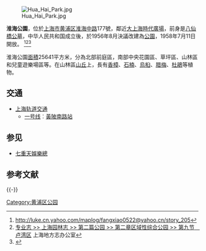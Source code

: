 [[File:Hua_Hai_Park.jpg|thumb]]

'''淮海公園'''，位於[[上海市|上海市]][[黄浦区|黄浦区]][[淮海中路|淮海中路]]177號，鄰近[[大上海時代廣場|大上海時代廣場]]，前身是[[八仙橋公墓|八仙橋公墓]]，中华人民共和国成立後，於1956年8月決議改建為[[公園|公園]]，1958年7月11日開放。 <ref>[http://luke.cn.yahoo.com/maplog/fangxiao0522@yahoo.cn/story_205 http://luke.cn.yahoo.com/maplog/fangxiao0522@yahoo.cn/story_205]{{Dead link|date=2018年6月 |bot=InternetArchiveBot |fix-attempted=no }}</ref><ref>[http://shtong.gov.cn/newsite/node2/node2245/node69854/node69860/node69914/node69927/userobject1ai69572.html 专业志 >> 上海园林志 >> 第二篇公园 >> 第二章区域性综合公园 >> 第九节　卢湾区] {{Wayback|url=http://shtong.gov.cn/newsite/node2/node2245/node69854/node69860/node69914/node69927/userobject1ai69572.html |date=20190415143351 }}上海地方志办公室</ref><ref>{{Cite web |url=http://wuxizazhi.cnki.net/Search/SHJN200403034.html |title=从八仙桥公墓到淮海公园 |access-date=2014-06-10 |archive-date=2019-09-12 |archive-url=https://web.archive.org/web/20190912165336/http://wuxizazhi.cnki.net/Search/SHJN200403034.html |dead-url=no }}</ref>

淮海公園[[面積|面積]]25641平方米，分為北部前庭區，南部中央花園區、草坪區、山林區和兒童遊樂場區等。在山林區[[丘|山丘]]上，長有[[香樟|香樟]]、[[石楠|石楠]]、[[烏桕|烏桕]]、[[腊梅|腊梅]]、[[杜鵑|杜鵑]]等植物。

== 交通 ==
* [[上海轨道交通|上海轨道交通]]
** [[上海轨道交通一号线|一号线]]︰[[黃陂南路站|黃陂南路站]]

== 参见 ==
* [[七重天娛樂總|七重天娛樂總]]

== 参考文献 ==
{{Reflist}}

{{-}}
{{上海公园}}

[[Category:黄浦区公园|Category:黄浦区公园]]

{{SH-stub}}